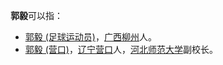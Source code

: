 '''郭毅'''可以指：
* [[郭毅_(足球运动员)|郭毅 (足球运动员)]]，[[广西|广西]][[柳州|柳州]]人。
* [[郭毅_(营口)|郭毅 (营口)]]，[[辽宁|辽宁]][[营口|营口]]人，[[河北师范大学|河北师范大学]]副校长。
{{disambig}}